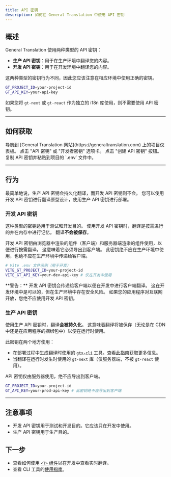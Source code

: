 ```yaml
---
title: API 密钥
description: 如何在 General Translation 中使用 API 密钥
---
```


## 概述

General Translation 使用两种类型的 API 密钥：

- **生产 API 密钥**：用于在生产环境中翻译您的内容。
- **开发 API 密钥**：用于在开发环境中翻译您的内容。

这两种类型的密钥行为不同，因此您应该注意在相应环境中使用正确的密钥。

```bash
GT_PROJECT_ID=your-project-id
GT_API_KEY=your-api-key
```

如果您将 `gt-next` 或 `gt-react` 作为独立的 i18n 库使用，则不需要使用 API 密钥。

---

## 如何获取

<Steps>
    <Step>
        导航到 [General Translation 网站](https://generaltranslation.com) 上的项目仪表板。
    </Step>
    <Step>
        点击 "API 密钥" 或 "开发者密钥" 选项卡。
    </Step>
    <Step>
        点击 "创建 API 密钥" 按钮。
    </Step>
    <Step>
        复制 API 密钥并粘贴到项目的 `.env` 文件中。
    </Step>
</Steps>

---

## 行为

最简单地说，生产 API 密钥会持久化翻译，而开发 API 密钥则不会。
您可以使用开发 API 密钥进行翻译原型设计，使用生产 API 密钥进行部署。

### 开发 API 密钥

这种类型的密钥适用于测试和开发目的。
使用开发 API 密钥时，翻译是按需进行的并在内存中进行记忆。
翻译**不会被保存**。

开发 API 密钥由浏览器中渲染的组件（客户端）和服务器端渲染的组件使用，以便进行按需翻译。
这意味着它必须导出到客户端。
此密钥绝不应在生产环境中使用，也绝不应在生产环境中传递给客户端。

```bash
# Vite .env 文件示例（用于开发）
VITE_GT_PROJECT_ID=your-project-id
VITE_GT_API_KEY=your-dev-api-key # 仅在开发中使用
```

<Callout type="warn">
  **警告：**
  开发 API 密钥会传递给客户端以便在开发中进行客户端翻译。
  这在开发环境中是可以的，但在生产环境中存在安全风险。
  如果您的应用程序对互联网开放，您绝不应使用开发 API 密钥。
</Callout>

### 生产 API 密钥

使用生产 API 密钥时，翻译**会被持久化**。
这意味着翻译将被保存（无论是在 CDN 中还是在应用程序的捆绑包中）以便在运行时使用。

此密钥在两个地方使用：
 * 在部署过程中生成翻译时使用的 [`gtx-cli`](/docs/cli) 工具。查看[此指南](/docs/react/tutorials/quickdeploy)获取更多信息。
 * 当翻译在运行时发生时使用的 `gt-next` 库（仅服务器端，不被 `gt-react` 使用）。

API 密钥仅由服务器使用，绝不应导出到客户端。
```bash
GT_PROJECT_ID=your-project-id
GT_API_KEY=your-prod-api-key # 此密钥绝不应导出到客户端
```

---

## 注意事项
 * 开发 API 密钥用于测试和开发目的。它应该只在开发中使用。
 * 生产 API 密钥用于生产目的。

## 下一步
 * 查看如何使用 [`<T>` 组件](/docs/usage/t)以在开发中查看实时翻译。
 * 查看 CLI 工具的[使用指南](/docs/cli/reference/usage)。
